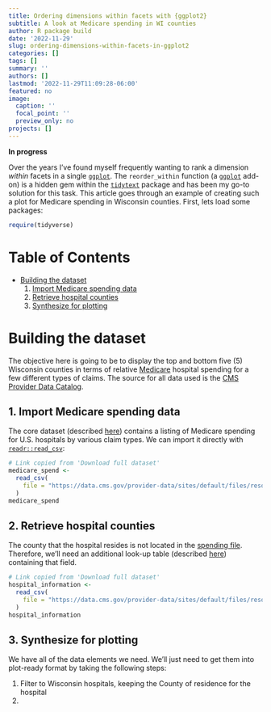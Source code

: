 ```yaml
---
title: Ordering dimensions within facets with {ggplot2}
subtitle: A look at Medicare spending in WI counties
author: R package build
date: '2022-11-29'
slug: ordering-dimensions-within-facets-in-ggplot2
categories: []
tags: []
summary: ''
authors: []
lastmod: '2022-11-29T11:09:28-06:00'
featured: no
image:
  caption: ''
  focal_point: ''
  preview_only: no
projects: []
---
```


**In progress**

Over the years I've found myself frequently wanting to rank a dimension _within_ facets in a single [`ggplot`](https://ggplot2.tidyverse.org/). The `reorder_within` function (a [`ggplot`](https://ggplot2.tidyverse.org/) add-on) is a hidden gem within the [`tidytext`](https://cran.r-project.org/web/packages/tidytext/index.html) package and has been my go-to solution for this task. This article goes through an example of creating such a plot for Medicare spending in Wisconsin counties. First, lets load some packages:

```r
require(tidyverse)
```

# Table of Contents

* [Building the dataset](#buildingthedataset)
  1. [Import Medicare spending data](#extractspending)
  2. [Retrieve hospital counties](#extracthospital)
  3. [Synthesize for plotting](#synthesize)

# Building the dataset {#buildingthedataset}

The objective here is going to be to display the top and bottom five (5) Wisconsin counties in terms of relative [Medicare](https://www.cms.gov/) hospital spending for a few different types of claims. The source for all data used is the [CMS Provider Data Catalog](https://data.cms.gov/provider-data/).

## 1. Import Medicare spending data {#extractspending}

The core dataset (described [here](https://data.cms.gov/provider-data/dataset/nrth-mfg3)) contains a listing of Medicare spending for U.S. hospitals by various claim types. We can import it directly with [`readr::read_csv`](https://readr.tidyverse.org/reference/read_delim.html):

```r
# Link copied from 'Download full dataset'
medicare_spend <-
  read_csv(
    file = "https://data.cms.gov/provider-data/sites/default/files/resources/baae89c939191d1ccb76feb4f9382234_1665414667/Medicare_Hospital_Spending_by_Claim.csv"
  )
medicare_spend
```

## 2. Retrieve hospital counties {#extracthospital}

The county that the hospital resides is not located in the [spending file](#extractspending). Therefore, we'll need an additional look-up table (described [here](https://data.cms.gov/provider-data/dataset/xubh-q36u)) containing that field.

```r
# Link copied from 'Download full dataset'
hospital_information <-
  read_csv(
    file = "https://data.cms.gov/provider-data/sites/default/files/resources/092256becd267d9eeccf73bf7d16c46b_1666224317/Hospital_General_Information.csv"
  )
hospital_information
```

## 3. Synthesize for plotting {#synthesize}

We have all of the data elements we need. We'll just need to get them into plot-ready format by taking the following steps:

1. Filter to Wisconsin hospitals, keeping the County of residence for the hospital
2. 



